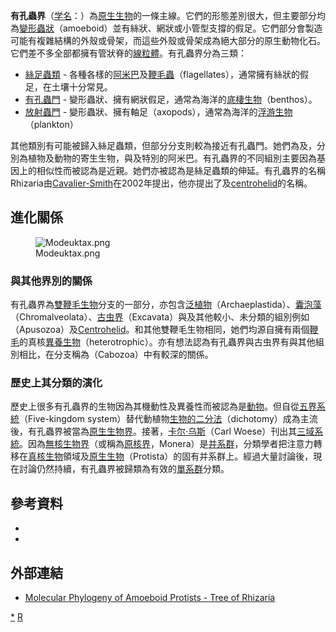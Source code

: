 {{Automatic Taxobox
| fossil_range = [[新元古代|新元古代]] - 現代
| image = live_Ammonia_tepida.jpg
| image_caption = [[嗜溫轉輪蟲|嗜溫轉輪蟲]] ''Ammonia tepida''
| taxon=Rhizaria
| authority = [[Cavalier-Smith|Cavalier-Smith]]，2002
| subdivision_ranks = 門
| subdivision =
*[[絲足蟲類|絲足蟲類]] Cercozoa
*[[有孔蟲類|有孔蟲類]] Retaria
**{{nowrap|[[有孔蟲門|有孔蟲門]] Foraminifera}}
**[[放射蟲門|放射蟲門]] Radiolaria
}}
'''有孔蟲界'''（[[学名|学名]]：{{lang|la|Rhizaria}}）為[[原生生物|原生生物]]的一條主線。它們的形態差別很大，但主要部分均為[[變形蟲狀|變形蟲狀]]（amoeboid）並有絲狀、網狀或小管型支撐的假足。它們部分會製造可能有複雜結構的外殼或骨架，而這些外殼或骨架成為絕大部分的原生動物化石。它們差不多全部都擁有管狀脊的[[線粒體|線粒體]]。有孔蟲界分為三類：

* [[絲足蟲類|絲足蟲類]] - 各種各樣的[[阿米巴|阿米巴]]及[[鞭毛蟲|鞭毛蟲]]（flagellates），通常擁有絲狀的假足，在土壤十分常見。
* [[有孔蟲門|有孔蟲門]] - 變形蟲狀、擁有網狀假足，通常為海洋的[[底棲生物|底棲生物]]（benthos）。
* [[放射蟲門|放射蟲門]] - 變形蟲狀、擁有軸足（axopods），通常為海洋的[[浮游生物|浮游生物]]（plankton）

其他類別有可能被歸入絲足蟲類，但部分分支則較為接近有孔蟲門。她們為{{tsl|en|Phytomyxea|Phytomyxea}}及{{tsl|en|Ascetosporea|Ascetosporea}}，分別為植物及動物的寄生生物，與及特別的阿米巴{{tsl|en|Gromia|Gromia}}。有孔蟲界的不同組別主要因為基因上的相似性而被認為是近親。她們亦被認為是絲足蟲類的伸延。有孔蟲界的名稱Rhizaria由[[Cavalier-Smith|Cavalier-Smith]]在2002年提出，他亦提出了{{tsl|en|Apusozoa|Apusozoa}}及[[centrohelid|centrohelid]]的名稱。

== 進化關係 ==
[[File:Modeuktax.png|left]]

=== 與其他界別的關係 ===
有孔蟲界為[[雙鞭毛生物|雙鞭毛生物]]分支的一部分，亦包含[[泛植物|泛植物]]（Archaeplastida）、[[Chromalveolata|囊泡藻]]（Chromalveolata）、[[古虫界|古虫界]]（Excavata）與及其他較小、未分類的組別例如{{tsl|en|Apusozoa|无根虫门}}（Apusozoa）及[[Centrohelid|Centrohelid]]。和其他雙鞭毛生物相同，她們均源自擁有兩個[[鞭毛|鞭毛]]的真核[[異養生物|異養生物]]（heterotrophic）。亦有想法認為有孔蟲界與古虫界有與其他組別相比，在分支稱為（Cabozoa）中有較深的關係。

=== 歷史上其分類的演化 ===
歷史上很多有孔蟲界的生物因為其機動性及異養性而被認為是[[動物|動物]]。但自從[[五界系統|五界系統]]（Five-kingdom system）替代動植物[[生物的二分法|生物的二分法]]（dichotomy）成為主流後，有孔蟲界被當為[[原生生物界|原生生物界]]。接著，[[卡尔·乌斯|卡尔·乌斯]]（Carl Woese）刊出其[[三域系統|三域系統]]。因為[[無核生物界|無核生物界]]（或稱為[[原核界|原核界]]，Monera）是[[并系群|并系群]]，分類學者把注意力轉移在[[真核生物|真核生物]]領域及[[原生生物|原生生物]]（Protista）的固有并系群上。經過大量討論後，現在討論仍然持續，有孔蟲界被歸類為有效的[[單系群|單系群]]分類。

== 參考資料 ==
* {{cite journal
| 1 = 
| first = Thomas
| last = Cavalier-Smith
| authorlink = Thomas Cavalier-Smith
| title = The phagotrophic origin of eukaryotes and phylogenetic classification of Protozoa
| journal = International Journal of Systematic and Evolutionary Microbiology
| year = 2002
| volume = 52
| issue = 2
| pages = 297-354
| issn = 1466-5026
| url = http://ijs.sgmjournals.org/cgi/content/abstract/52/2/297
| accessdate = 2007-06-08
| archive-date = 2010-12-24
| archive-url = https://web.archive.org/web/20101224182811/http://ijs.sgmjournals.org/cgi/content/abstract/52/2/297
| dead-url = no
}}
* {{cite journal |
| first = Sergey I.
| last = Nikolaev
| coauthors = Cédric Berney, José F. Fahrni, Ignacio Bolivar, Stephane Polet, Alexander P. Mylnikov, Vladimir V. Aleshin, Nikolai B. Petrov, and Jan Pawlowski
| title = The twilight of the Heliozoa and rise of the Rhizaria, an emerging supergroup of amoeboid eukaryotes
| journal = [[美國國家科學院院刊|美國國家科學院院刊]]
| year = 2004 | volume = 101 | pages = 8066-8071 | issue = 21
| issn = 0027-8424
| url = http://www.pubmedcentral.nih.gov/articlerender.fcgi?tool=pmcentrez&artid=419558&rendertype=abstract
| accessdate = 2007-06-08
}}

== 外部連結 ==
* [https://web.archive.org/web/20050102201525/http://www.unige.ch/sciences/biologie/biani/msg/Amoeboids/Rizharia.html Molecular Phylogeny of Amoeboid Protists - Tree of Rhizaria]
{{真核生物}}
{{Taxonbar|from=Q855740}}

[[Category:有孔蟲界|*]]
[[Category:真核生物|R]]